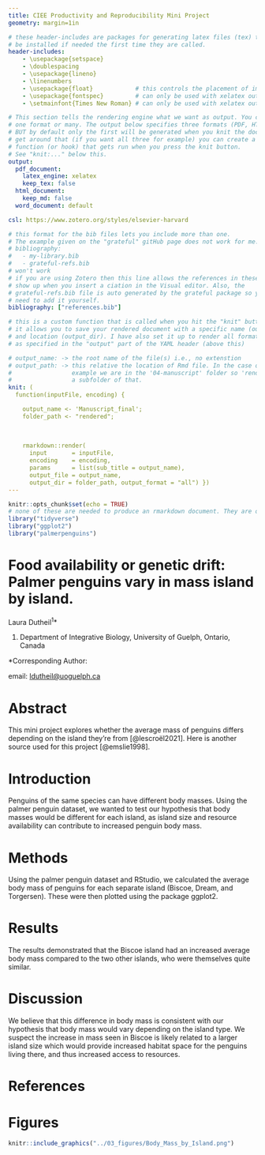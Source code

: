 ```yaml
---
title: CIEE Productivity and Reproducibility Mini Project
geometry: margin=1in

# these header-includes are packages for generating latex files (tex) they will 
# be installed if needed the first time they are called.
header-includes:
    - \usepackage{setspace}
    - \doublespacing
    - \usepackage{lineno}
    - \linenumbers
    - \usepackage{float}            # this controls the placement of images in PDF files (allows fig.pos = 'H')
    - \usepackage{fontspec}         # can only be used with xelatex output
    - \setmainfont{Times New Roman} # can only be used with xelatex output

# This section tells the rendering engine what we want as output. You can specify
# one format or many. The output below specifies three formats (PDF, HTML, Word)
# BUT by default only the first will be generated when you knit the document. To
# get around that (if you want all three for example) you can create a custom 
# function (or hook) that gets run when you press the knit button. 
# See "knit:..." below this.
output:
  pdf_document: 
    latex_engine: xelatex
    keep_tex: false
  html_document:
    keep_md: false
  word_document: default

csl: https://www.zotero.org/styles/elsevier-harvard

# this format for the bib files lets you include more than one. 
# The example given on the "grateful" gitHub page does not work for me. e.g.,
# bibliography: 
#   - my-library.bib
#   - grateful-refs.bib
# won't work
# if you are using Zotero then this line allows the references in these files to
# show up when you insert a ciation in the Visual editor. Also, the 
# grateful-refs.bib file is auto generated by the grateful package so you don't
# need to add it yourself.
bibliography: ["references.bib"]

# this is a custom function that is called when you hit the "knit" button.
# it allows you to save your rendered document with a specific name (output_name)
# and location (output_dir). I have also set it up to render all formats at once
# as specified in the "output" part of the YAML header (above this) 

# output_name: -> the root name of the file(s) i.e., no extenstion
# output_path: -> this relative the location of Rmd file. In the case of this 
#                 example we are in the '04-manuscript' folder so 'rendered' is
#                 a subfolder of that.
knit: (
  function(inputFile, encoding) { 

    output_name <- 'Manuscript_final';
    folder_path <- "rendered";  
                                
                                
  
    rmarkdown::render(
      input       = inputFile, 
      encoding    = encoding, 
      params      = list(sub_title = output_name),      
      output_file = output_name,
      output_dir = folder_path, output_format = "all") })
---
```


```r
knitr::opts_chunk$set(echo = TRUE)
# none of these are needed to produce an rmarkdown document. They are only here to demonstrate different ways of adding code, plots, package citations, etc. to your document.
library("tidyverse")
library("ggplot2")
library("palmerpenguins")

```

# Food availability or genetic drift: Palmer penguins vary in mass island by island.

Laura Dutheil^1^\*

1.  Department of Integrative Biology, University of Guelph, Ontario, Canada

\*Corresponding Author:

email: [ldutheil\@uoguelph.ca](mailto:ldutheil@uoguelph.ca){.email}

# Abstract

This mini project explores whether the average mass of penguins differs depending on the island they're from [@lescroël2021]. Here is another source used for this project [@emslie1998].

# Introduction

Penguins of the same species can have different body masses. Using the palmer penguin dataset, we wanted to test our hypothesis that body masses would be different for each island, as island size and resource availability can contribute to increased penguin body mass.

# Methods

Using the palmer penguin dataset and RStudio, we calculated the average body mass of penguins for each separate island (Biscoe, Dream, and Torgersen). These were then plotted using the package ggplot2.

# Results

The results demonstrated that the Biscoe island had an increased average body mass compared to the two other islands, who were themselves quite similar.

# Discussion

We believe that this difference in body mass is consistent with our hypothesis that body mass would vary depending on the island type. We suspect the increase in mass seen in Biscoe is likely related to a larger island size which would provide increased habitat space for the penguins living there, and thus increased access to resources.

\newpage

# References

::: {#refs}
:::

\newpage

# Figures

```r
knitr::include_graphics("../03_figures/Body_Mass_by_Island.png")

```
